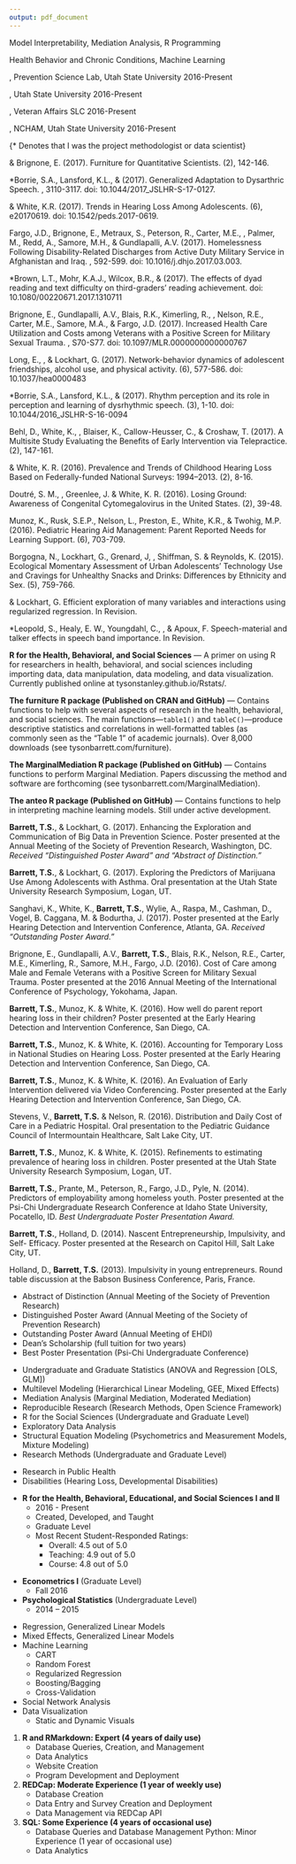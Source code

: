 ```yaml
---
output: pdf_document
---
```


<!-- Name -->
\hspace{.08in}\huge\textsc{Tyson S. Barrett}
\normalsize
\vspace{10pt}

<!-- General Info -->
\begin{tabular}{rl}
    \textsc{Address:}   & 2810 Old Main Hill, Logan, UT 84322 \\
    \textsc{Email:}     & \href{mailto:tyson.barrett@usu.edu}{tyson.barrett@usu.edu} \\
    \textsc{Website:}   & \href{tysonbarrett.com}{tysonbarrett.com}
\end{tabular}

<!-- Education -->
\vspace{10pt}
\tocless\section{EDUCATION}
\vspace{-10pt}
\hrule
\vspace{10pt}
\begin{tabular}{l|p{7cm}}
 \textsc{Ph.D. Quantitative Psychology} & \emph{Expected: Feb 2018}\\
 & \emph{Utah State University}\\
 &\footnotesize{\emph{Marginal Mediation Analysis: A New Framework for Interpretable Mediated Effects}}\\
 \multicolumn{2}{c}{} \\
 \multicolumn{2}{c}{} \\
 \textsc{B.S. Economics} & \emph{May 2014} \\
  & \emph{Utah State University}\\
 &\footnotesize{\emph{Cum Laude}}\\
 \multicolumn{2}{c}{} \\
\textsc{B.S. Psychology} & \emph{May 2014} \\
 & \emph{Utah State University}\\
&\footnotesize{\emph{Cum Laude}}
\end{tabular}

<!-- Research Areas -->
\vspace{20pt}
\tocless\section{RESEARCH AREAS}
\vspace{-10pt}
\hrule
\vspace{10pt}
\hspace{.5in} \small\textsc{Primary:} Model Interpretability, Mediation Analysis, R Programming

\hspace{.5in} \textsc{Secondary:} Health Behavior and Chronic Conditions, Machine Learning

\normalsize

<!-- Research Experience -->
\vspace{20pt}
\tocless\section{RESEARCH EXPERIENCE}
\vspace{-10pt}
\hrule
\vspace{10pt}

\hspace{.5in} \small\textbf{Research Assistant}, Prevention Science Lab, Utah State University \hfill 2016-Present

\hspace{1in} \emph{Advisor: Ginger Lockhart, PhD}

\hspace{.5in} \small\textbf{Statistical and Data Science Consultant}, Utah State University \hfill 2016-Present

\hspace{1in} \emph{Advisors: Sarah Schwartz, PhD and Jamison Fargo, PhD}

\hspace{.5in} \small\textbf{WOC Research Assistant}, Veteran Affairs SLC \hfill 2016-Present

\hspace{1in} \emph{Advisors: Vanessa Stevens, PhD and Richard Nelson, PhD}

\hspace{.5in} \small\textbf{Research Assistant}, NCHAM, Utah State University \hfill 2016-Present

\hspace{1in} \emph{Advisor: Karl White, PhD}


<!-- Published Works -->
\vspace{20pt}
\tocless\section{PUBLISHED WORKS IN REFEREED JOURNALS}
\vspace{-10pt}
\hrule
\hspace{.1in}\footnotesize{* Denotes that I was the project methodologist or data scientist}

\setlength{\parindent}{-.5in}
\setlength{\leftskip}{1in}
\setlength{\parskip}{6pt}
\noindent

\normalsize

\textbf{Barrett, T.S.} \& Brignone, E. (2017). Furniture for Quantitative Scientists. \emph{R Journal, 9}(2), 142-146.

*Borrie, S.A., Lansford, K.L., \& \textbf{Barrett, T.S.} (2017). Generalized Adaptation to Dysarthric Speech. \emph{Journal of Speech, Language, and Hearing Research, 60}, 3110-3117. doi: 10.1044/2017_JSLHR-S-17-0127.

\textbf{Barrett, T.S.} \& White, K.R. (2017). Trends in Hearing Loss Among Adolescents. \emph{Pediatrics, 140}(6), e20170619. doi: 10.1542/peds.2017-0619.

Fargo, J.D., Brignone, E., Metraux, S., Peterson, R., Carter, M.E., \textbf{Barrett, T.}, Palmer, M., Redd, A., Samore, M.H., \& Gundlapalli, A.V. (2017). Homelessness Following Disability-Related Discharges from Active Duty Military Service in Afghanistan and Iraq. \emph{Disability and Health Journal, 10}, 592-599. doi: 10.1016/j.dhjo.2017.03.003.

*Brown, L.T., Mohr, K.A.J., Wilcox, B.R., \& \textbf{Barrett, T.S.} (2017). The effects of dyad reading and text difficulty on third-graders’ reading achievement. \emph{Journal of Educational Research.} doi: 10.1080/00220671.2017.1310711

Brignone, E., Gundlapalli, A.V., Blais, R.K., Kimerling, R., \textbf{Barrett, T.S.}, Nelson, R.E., Carter, M.E., Samore, M.A., \& Fargo, J.D. (2017). Increased Health Care Utilization and Costs among Veterans with a Positive Screen for Military Sexual Trauma. \emph{Medical Care, 55}, S70-S77. doi: 10.1097/MLR.0000000000000767

Long, E., \textbf{Barrett, T.S.}, \& Lockhart, G. (2017). Network-behavior dynamics of adolescent friendships, alcohol use, and physical activity. \emph{Health Psychology, 36}(6), 577-586. doi: 10.1037/hea0000483

*Borrie, S.A., Lansford, K.L., \& \textbf{Barrett, T.S.} (2017). Rhythm perception and its role in perception and learning of dysrhythmic speech. \emph{Journal of Speech, Language, and Hearing Research, 60}(3), 1-10. doi: 10.1044/2016_JSLHR-S-16-0094

Behl, D., White, K., \textbf{Barrett, T.}, Blaiser, K., Callow-Heusser, C., \& Croshaw, T. (2017). A Multisite Study Evaluating the Benefits of Early Intervention via Telepractice. \emph{Infant and Young Children, 30}(2), 147-161.

\textbf{Barrett, T.S.} \& White, K. R. (2016). Prevalence and Trends of Childhood Hearing Loss Based on Federally-funded National Surveys: 1994–2013. \emph{Journal of Early Hearing Detection and Intervention, 1}(2), 8-16.

Doutré, S. M., \textbf{Barrett, T.S.}, Greenlee, J. \& White, K. R. (2016). Losing Ground: Awareness of Congenital Cytomegalovirus in the United States. \emph{Journal of Early Hearing Detection and Intervention, 1}(2), 39-48.

Munoz, K., Rusk, S.E.P., Nelson, L., Preston, E., White, K.R., \textbf{Barrett, T.S.} \& Twohig, M.P. (2016). Pediatric Hearing Aid Management: Parent Reported Needs for Learning Support. \emph{Ear and Hearing Journal. 37}(6), 703-709.

Borgogna, N., Lockhart, G., Grenard, J, \textbf{Barrett, T.}, Shiffman, S. \& Reynolds, K. (2015). Ecological Momentary Assessment of Urban Adolescents’ Technology Use and Cravings for Unhealthy Snacks and Drinks: Differences by Ethnicity and Sex. \emph{Journal of the Academy of Nutrition and Dietetics, 115}(5), 759-766.

\vspace{10pt}
\tocless\subsection{Under Review/In Revision}
\vspace{-10pt}
\hrule

\textbf{Barrett, T.S.} & Lockhart, G. Efficient exploration of many variables and interactions using regularized regression. \emph{Prevention Science.} In Revision.

*Leopold, S., Healy, E. W., Youngdahl, C., \textbf{Barrett, T.S.}, & Apoux, F. Speech-material and talker effects in speech band importance. \emph{Journal of the Acoustical Society of America.} In Revision.


<!-- Other Publications -->
\vspace{20pt}
\tocless\section{OTHER PUBLICATIONS}
\vspace{-10pt}
\hrule

**R for the Health, Behavioral, and Social Sciences** --- A primer on using R for researchers in health, behavioral, and social sciences including importing data, data manipulation, data modeling, and data visualization. Currently published online at tysonstanley.github.io/Rstats/.

**The furniture R package (Published on CRAN and GitHub)** --- Contains functions to help with several aspects of research in the health, behavioral, and social sciences. The main functions---`table1()` and `tableC()`---produce descriptive statistics and correlations in well-formatted tables (as commonly seen as the "Table 1" of academic journals). Over 8,000 downloads (see tysonbarrett.com/furniture).

**The MarginalMediation R package (Published on GitHub)** --- Contains functions to perform Marginal Mediation. Papers discussing the method and software are forthcoming (see tysonbarrett.com/MarginalMediation).

**The anteo R package (Published on GitHub)** --- Contains functions to help in interpreting machine learning models. Still under active development.


<!-- Selected Presentations -->
\vspace{20pt}
\tocless\section{SELECTED PRESENTATIONS}
\vspace{-10pt}
\hrule

**Barrett, T.S.**, & Lockhart, G. (2017). Enhancing the Exploration and Communication of
Big Data in Prevention Science. Poster presented at the Annual Meeting of the Society of Prevention Research, Washington, DC. *Received "Distinguished Poster Award" and "Abstract of Distinction."*

**Barrett, T.S.**, & Lockhart, G. (2017). Exploring the Predictors of Marijuana Use Among Adolescents with Asthma. Oral presentation at the Utah State University Research Symposium, Logan, UT.

Sanghavi, K., White, K., **Barrett, T.S.**, Wylie, A., Raspa, M., Cashman, D., Vogel, B. Caggana, M. & Bodurtha, J. (2017). Poster presented at the Early Hearing Detection and Intervention Conference, Atlanta, GA. *Received "Outstanding Poster Award."*

Brignone, E., Gundlapalli, A.V., **Barrett, T.S.**, Blais, R.K., Nelson, R.E., Carter, M.E., Kimerling, R., Samore, M.H., Fargo, J.D. (2016). Cost of Care among Male and Female Veterans with a Positive Screen for Military Sexual Trauma. Poster presented at the 2016 Annual Meeting of the International Conference of Psychology, Yokohama, Japan.

**Barrett, T.S.**, Munoz, K. & White, K. (2016). How well do parent report hearing loss in their children? Poster presented at the Early Hearing Detection and Intervention Conference, San Diego, CA.

**Barrett, T.S.**, Munoz, K. & White, K. (2016). Accounting for Temporary Loss in National Studies on Hearing Loss. Poster presented at the Early Hearing Detection and Intervention Conference, San Diego, CA.

**Barrett, T.S.**, Munoz, K. & White, K. (2016). An Evaluation of Early Intervention delivered via Video Conferencing. Poster presented at the Early Hearing Detection and Intervention Conference, San Diego, CA.

Stevens, V., **Barrett, T.S.** & Nelson, R. (2016). Distribution and Daily Cost of Care in a Pediatric Hospital. Oral presentation to the Pediatric Guidance Council of Intermountain Healthcare, Salt Lake City, UT.

**Barrett, T.S.**, Munoz, K. & White, K. (2015). Refinements to estimating prevalence of hearing loss in children. Poster presented at the Utah State University Research Symposium, Logan, UT.

**Barrett, T.S.**, Prante, M., Peterson, R., Fargo, J.D., Pyle, N. (2014). Predictors of employability among homeless youth. Poster presented at the Psi-Chi Undergraduate Research Conference at Idaho State University, Pocatello, ID. *Best Undergraduate Poster Presentation Award.*

**Barrett, T.S.**, Holland, D. (2014). Nascent Entrepreneurship, Impulsivity, and Self- Efficacy. Poster presented at the Research on Capitol Hill, Salt Lake City, UT.

Holland, D., **Barrett, T.S.** (2013). Impulsivity in young entrepreneurs. Round table discussion at the Babson Business Conference, Paris, France.

<!-- Awards -->
\vspace{20pt}
\tocless\section{AWARDS}
\vspace{-10pt}
\hrule

- Abstract of Distinction (Annual Meeting of the Society of Prevention Research)
- Distinguished Poster Award (Annual Meeting of the Society of Prevention Research)
- Outstanding Poster Award (Annual Meeting of EHDI)
- Dean’s Scholarship (full tuition for two years)
- Best Poster Presentation (Psi-Chi Undergraduate Conference)


<!-- Teaching Interests -->
\vspace{20pt}
\tocless\section{TEACHING INTERESTS}
\vspace{-10pt}
\hrule

\tocless\subsection{\textsc{Primary Interest: Quantitative Methods}}

- Undergraduate and Graduate Statistics (ANOVA and Regression [OLS, GLM])
- Multilevel Modeling (Hierarchical Linear Modeling, GEE, Mixed Effects)
- Mediation Analysis (Marginal Mediation, Moderated Mediation)
- Reproducible Research (Research Methods, Open Science Framework)
- R for the Social Sciences (Undergraduate and Graduate Level)
- Exploratory Data Analysis
- Structural Equation Modeling (Psychometrics and Measurement Models, Mixture Modeling)
- Research Methods (Undergraduate and Graduate Level)

\tocless\subsection{\textsc{Secondary Interest: Public Health}}

- Research in Public Health
- Disabilities (Hearing Loss, Developmental Disabilities)

\newpage

<!-- Teaching Experience -->
\tocless\section{TEACHING EXPERIENCE}
\vspace{-10pt}
\hrule
\vspace{10pt}

\tocless\subsection{\textsc{Instructor}}

- **R for the Health, Behavioral, Educational, and Social Sciences I and II**
    - 2016 - Present
    - Created, Developed, and Taught
    - Graduate Level
    - Most Recent Student-Responded Ratings:
        - Overall: 4.5 out of 5.0
        - Teaching: 4.9 out of 5.0
        - Course: 4.8 out of 5.0

\vspace{10pt}
\tocless\subsection{\textsc{Teaching Assistant}}

- **Econometrics I** (Graduate Level) 
    - Fall 2016
- **Psychological Statistics** (Undergraduate Level) 
    - 2014 – 2015


<!-- Methdological Training -->
\vspace{20pt}
\tocless\section{METHODOLOGICAL TRAINING}
\vspace{-10pt}
\hrule

- Regression, Generalized Linear Models
- Mixed Effects, Generalized Linear Models
- Machine Learning
    - CART
    - Random Forest
    - Regularized Regression
    - Boosting/Bagging
    - Cross-Validation
- Social Network Analysis
- Data Visualization
    - Static and Dynamic Visuals

<!-- Software and Programming Experience -->
\vspace{20pt}
\tocless\section{SOFTWARE AND PROGRAMMING EXPERIENCE}
\vspace{-10pt}
\hrule

1. **R and RMarkdown: Expert (4 years of daily use)**
    - Database Queries, Creation, and Management
    - Data Analytics
    - Website Creation
    - Program Development and Deployment 
2. **REDCap: Moderate Experience (1 year of weekly use)**
    - Database Creation
    - Data Entry and Survey Creation and Deployment
    - Data Management via REDCap API
3. **SQL: Some Experience (4 years of occasional use)**
    - Database Queries and Database Management Python: Minor Experience (1 year of occasional use)
    - Data Analytics

